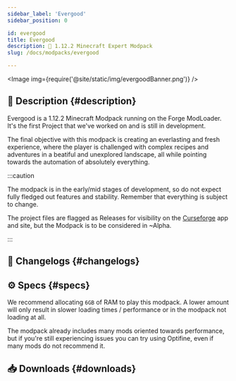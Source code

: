 ```yaml
---
sidebar_label: 'Evergood'
sidebar_position: 0

id: evergood
title: Evergood
description: 🌻 1.12.2 Minecraft Expert Modpack
slug: /docs/modpacks/evergood

---
```


<head>
    <meta content="Evergood" property="og:title" />
    <meta content="Evergood Team" property="og:site_name" />
    <meta content="🌻 Evergood is a 1.12.2 Minecraft Modpack featuring relevant mods, progression-driven quests and complex recipes" property="og:description" />
    <meta content="https://evergoodteam.github.io/docs/modpacks/evergood" property="og:url" />
    <meta content="https://evergoodteam.github.io/img/evergoodIcon.png" property="og:image" />
    <meta content="#ffdc32" data-react-helmet="true" name="theme-color" />
    <meta name="twitter:card" content="app" />
</head>


<Image img={require('@site/static/img/evergoodBanner.png')} />

## 📑 Description {#description}

Evergood is a 1.12.2 Minecraft Modpack running on the Forge ModLoader. It's the first Project that we've worked on and is still in development.

The final objective with this modpack is creating an everlasting and fresh experience, where the player is challenged with complex recipes and adventures in a beatiful and unexplored landscape, all while pointing towards the automation of absolutely everything.

:::caution

The modpack is in the early/mid stages of development, so do not expect fully fledged out features and stability. Remember that everything is subject to change.

The project files are flagged as Releases for visibility on the [Curseforge](https://www.curseforge.com/minecraft/modpacks/evergood) app and site, but the Modpack is to be considered in ~Alpha.

:::

## 📰 Changelogs {#changelogs}

<Changelog type="modpacks" project = "evergood" version= "0.2.97"></Changelog>
<Changelog type="modpacks" project = "evergood" version = "0.2.96"></Changelog>

## ⚙️ Specs {#specs}

We recommend allocating `6GB` of RAM to play this modpack. A lower amount will only result in slower loading times / performance or in the modpack not loading at all.  

The modpack already includes many mods oriented towards performance, but if you're still experiencing issues you can try using Optifine, even if many mods do not recommend it.

## 📥 Downloads {#downloads}


<div className = 'download-div'><Curseforge type ="modpacks" project = "evergood"/></div>
